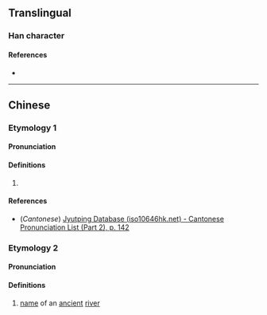{{character info/new}}
==Translingual==

===Han character===
{{Han char|rn=85|rad=水|as=10|sn=13|four=36113|canj=EHUI|ids=⿰氵鬼}}

====References====
* {{Han ref|kx=0641.190|dkj=17997|dj=1048.210|hdz=31701.050|uh=6EBE|ud=28350|bh=DE5A|bd=56922}}

----

==Chinese==
{{zh-forms}}

===Etymology 1===

====Pronunciation====
{{zh-pron
|m=āi
|c=aai1,ngaai1
|mc=y
|oc=y
|ma=
|cat=a
}}

====Definitions====
{{zh-hanzi}}

# {{zh-only|溾浽}}

====References====
* (''Cantonese'') [http://www.iso10646hk.net/jp/document/download.jsp Jyutping Database (iso10646hk.net) - Cantonese Pronunciation List (Part 2), p. 142]

===Etymology 2===

====Pronunciation====
{{zh-pron
|m=āi
|c=aai1,ngaai1
|ma=
|cat=pn
}}

====Definitions====
{{zh-hanzi}}

# {{lb|zh|archaic}} [[name]] of an [[ancient]] [[river]]